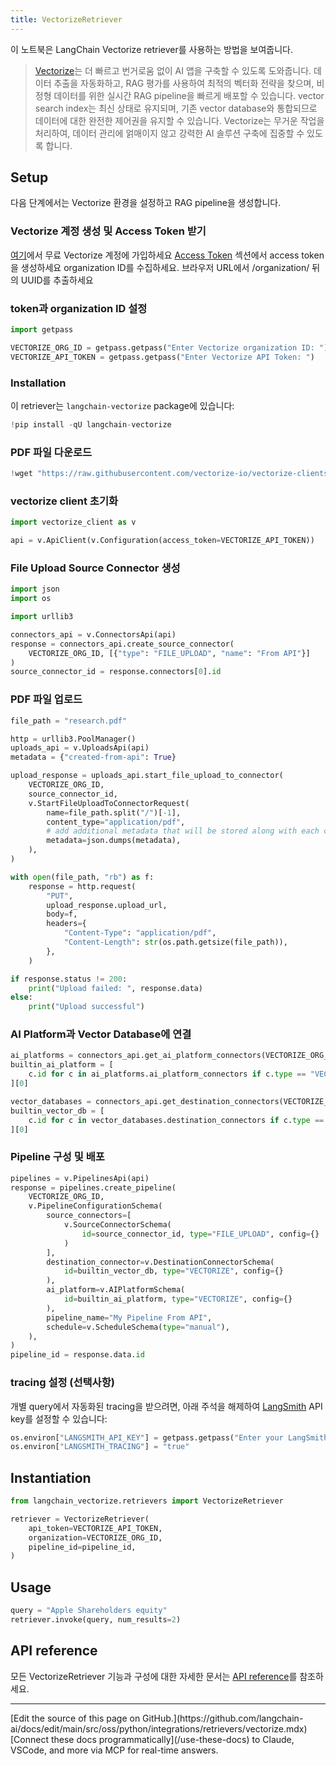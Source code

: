 ```yaml
---
title: VectorizeRetriever
---
```


이 노트북은 LangChain Vectorize retriever를 사용하는 방법을 보여줍니다.

> [Vectorize](https://vectorize.io/)는 더 빠르고 번거로움 없이 AI 앱을 구축할 수 있도록 도와줍니다.
> 데이터 추출을 자동화하고, RAG 평가를 사용하여 최적의 벡터화 전략을 찾으며,
> 비정형 데이터를 위한 실시간 RAG pipeline을 빠르게 배포할 수 있습니다.
> vector search index는 최신 상태로 유지되며, 기존 vector database와 통합되므로
> 데이터에 대한 완전한 제어권을 유지할 수 있습니다.
> Vectorize는 무거운 작업을 처리하여, 데이터 관리에 얽매이지 않고 강력한 AI 솔루션 구축에 집중할 수 있도록 합니다.

## Setup

다음 단계에서는 Vectorize 환경을 설정하고 RAG pipeline을 생성합니다.

### Vectorize 계정 생성 및 Access Token 받기

[여기](https://platform.vectorize.io/)에서 무료 Vectorize 계정에 가입하세요
[Access Token](https://docs.vectorize.io/rag-pipelines/retrieval-endpoint#access-tokens) 섹션에서 access token을 생성하세요
organization ID를 수집하세요. 브라우저 URL에서 /organization/ 뒤의 UUID를 추출하세요

### token과 organization ID 설정

```python
import getpass

VECTORIZE_ORG_ID = getpass.getpass("Enter Vectorize organization ID: ")
VECTORIZE_API_TOKEN = getpass.getpass("Enter Vectorize API Token: ")
```

### Installation

이 retriever는 `langchain-vectorize` package에 있습니다:

```python
!pip install -qU langchain-vectorize
```

### PDF 파일 다운로드

```python
!wget "https://raw.githubusercontent.com/vectorize-io/vectorize-clients/refs/tags/python-0.1.3/tests/python/tests/research.pdf"
```

### vectorize client 초기화

```python
import vectorize_client as v

api = v.ApiClient(v.Configuration(access_token=VECTORIZE_API_TOKEN))
```

### File Upload Source Connector 생성

```python
import json
import os

import urllib3

connectors_api = v.ConnectorsApi(api)
response = connectors_api.create_source_connector(
    VECTORIZE_ORG_ID, [{"type": "FILE_UPLOAD", "name": "From API"}]
)
source_connector_id = response.connectors[0].id
```

### PDF 파일 업로드

```python
file_path = "research.pdf"

http = urllib3.PoolManager()
uploads_api = v.UploadsApi(api)
metadata = {"created-from-api": True}

upload_response = uploads_api.start_file_upload_to_connector(
    VECTORIZE_ORG_ID,
    source_connector_id,
    v.StartFileUploadToConnectorRequest(
        name=file_path.split("/")[-1],
        content_type="application/pdf",
        # add additional metadata that will be stored along with each chunk in the vector database
        metadata=json.dumps(metadata),
    ),
)

with open(file_path, "rb") as f:
    response = http.request(
        "PUT",
        upload_response.upload_url,
        body=f,
        headers={
            "Content-Type": "application/pdf",
            "Content-Length": str(os.path.getsize(file_path)),
        },
    )

if response.status != 200:
    print("Upload failed: ", response.data)
else:
    print("Upload successful")
```

### AI Platform과 Vector Database에 연결

```python
ai_platforms = connectors_api.get_ai_platform_connectors(VECTORIZE_ORG_ID)
builtin_ai_platform = [
    c.id for c in ai_platforms.ai_platform_connectors if c.type == "VECTORIZE"
][0]

vector_databases = connectors_api.get_destination_connectors(VECTORIZE_ORG_ID)
builtin_vector_db = [
    c.id for c in vector_databases.destination_connectors if c.type == "VECTORIZE"
][0]
```

### Pipeline 구성 및 배포

```python
pipelines = v.PipelinesApi(api)
response = pipelines.create_pipeline(
    VECTORIZE_ORG_ID,
    v.PipelineConfigurationSchema(
        source_connectors=[
            v.SourceConnectorSchema(
                id=source_connector_id, type="FILE_UPLOAD", config={}
            )
        ],
        destination_connector=v.DestinationConnectorSchema(
            id=builtin_vector_db, type="VECTORIZE", config={}
        ),
        ai_platform=v.AIPlatformSchema(
            id=builtin_ai_platform, type="VECTORIZE", config={}
        ),
        pipeline_name="My Pipeline From API",
        schedule=v.ScheduleSchema(type="manual"),
    ),
)
pipeline_id = response.data.id
```

### tracing 설정 (선택사항)

개별 query에서 자동화된 tracing을 받으려면, 아래 주석을 해제하여 [LangSmith](https://docs.smith.langchain.com/) API key를 설정할 수 있습니다:

```python
os.environ["LANGSMITH_API_KEY"] = getpass.getpass("Enter your LangSmith API key: ")
os.environ["LANGSMITH_TRACING"] = "true"
```

## Instantiation

```python
from langchain_vectorize.retrievers import VectorizeRetriever

retriever = VectorizeRetriever(
    api_token=VECTORIZE_API_TOKEN,
    organization=VECTORIZE_ORG_ID,
    pipeline_id=pipeline_id,
)
```

## Usage

```python
query = "Apple Shareholders equity"
retriever.invoke(query, num_results=2)
```

## API reference

모든 VectorizeRetriever 기능과 구성에 대한 자세한 문서는 [API reference](https://python.langchain.com/api_reference/vectorize/langchain_vectorize.retrievers.VectorizeRetriever.html)를 참조하세요.

---

<Callout icon="pen-to-square" iconType="regular">
    [Edit the source of this page on GitHub.](https://github.com/langchain-ai/docs/edit/main/src/oss/python/integrations/retrievers/vectorize.mdx)
</Callout>
<Tip icon="terminal" iconType="regular">
    [Connect these docs programmatically](/use-these-docs) to Claude, VSCode, and more via MCP for    real-time answers.
</Tip>
